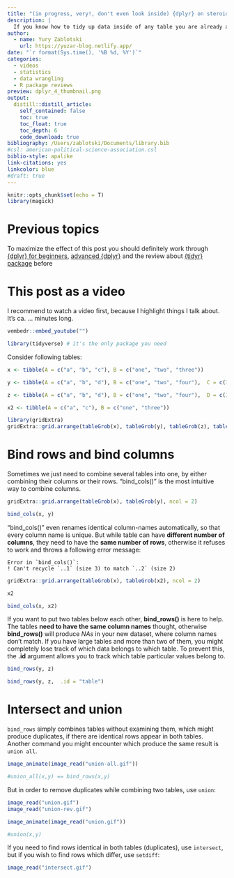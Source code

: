 ```yaml
---
title: "(in progress, very!, don't even look inside) {dplyr} on steroids: Handling Data Bases"
description: |
  If you know how to tidy up data inside of any table you are already a good data scientist! But if you want to take your skills to the next level, you should learn how to handle multiple tables inside of a data base. In this post you'll learn how to (1) combine tables, (2)  join tables to reduce duplicates, (3) unite and separate them and finally (4) how to manipulate values inside of the table in an easy way 
author:
  - name: Yury Zablotski
    url: https://yuzar-blog.netlify.app/
date: "`r format(Sys.time(), '%B %d, %Y')`"
categories:
  - videos
  - statistics
  - data wrangling
  - R package reviews
preview: dplyr_4_thumbnail.png
output:
  distill::distill_article:
    self_contained: false
    toc: true
    toc_float: true
    toc_depth: 6
    code_download: true
bibliography: /Users/zablotski/Documents/library.bib
#csl: american-political-science-association.csl
biblio-style: apalike
link-citations: yes
linkcolor: blue
#draft: true
---
```



```r
knitr::opts_chunk$set(echo = T)
library(magick)
```

# Previous topics

To maximize the effect of this post you should definitely work through [{dplyr} for beginners](https://yuzar-blog.netlify.app/posts/2023-01-31-datawrangling1/), [advanced {dplyr}](https://yuzar-blog.netlify.app/posts/2023-02-07-datawrangling2/) and the review about [{tidyr} package](https://yuzar-blog.netlify.app/posts/2023-04-18-datawrangling3/) before 

# This post as a video

I recommend to watch a video first, because I highlight things I talk about. It's ca. ... minutes long.

```r
vembedr::embed_youtube("") 
```







```r
library(tidyverse) # it's the only package you need
```


Consider following tables:

```r
x <- tibble(A = c("a", "b", "c"), B = c("one", "two", "three"))

y <- tibble(A = c("a", "b", "d"), B = c("one", "two", "four"),  C = c(3, 2, 1) )

z <- tibble(A = c("a", "b", "d"), B = c("one", "two", "four"),  D = c(3, 2, 1) )

x2 <- tibble(A = c("a", "c"), B = c("one", "three"))
```


```r
library(gridExtra)
gridExtra::grid.arrange(tableGrob(x), tableGrob(y), tableGrob(z), tableGrob(x2), ncol = 4)
```


# Bind rows and bind columns

Sometimes we just need to combine several tables into one, by either combining their columns or their rows. "bind_cols()" is the most intuitive way to combine columns.

```r
gridExtra::grid.arrange(tableGrob(x), tableGrob(y), ncol = 2)
```


```r
bind_cols(x, y) 
```

"bind_cols()" even renames identical column-names automatically, so that every column name is unique. But while table can have **different number of columns**, they need to have the **same number of rows**, otherwise it refuses to work and throws a following error message: 

    Error in `bind_cols()`:
    ! Can't recycle `..1` (size 3) to match `..2` (size 2)

```r
gridExtra::grid.arrange(tableGrob(x), tableGrob(x2), ncol = 2)
```


```r
x2
```

```r
bind_cols(x, x2)
```

If you want to put two tables below each other, **bind_rows()** is here to help. The tables **need to have the same column names** thought, otherwise **bind_rows()** will produce *NAs* in your new dataset, where column names don't match. If you have large tables and more than two of them, you might completely lose track of which data belongs to which table. To prevent this, the **.id** argument allows you to track which table particular values belong to.


```r
bind_rows(y, z)

bind_rows(y, z,  .id = "table") 
```






# Intersect and union


`bind_rows` simply combines tables without examining them, which might produce duplicates, if there are identical rows appear in both tables. Another command you might encounter which produce the same result is `union all`.

```r
image_animate(image_read("union-all.gif"))
```

```r
#union_all(x,y) == bind_rows(x,y)
```

But in order to remove duplicates while combining two tables, use `union`:

```r
image_read("union.gif")
image_read("union-rev.gif")
```



```r
image_animate(image_read("union.gif"))
```

```r
#union(x,y)
```






If you need to find rows identical in both tables (duplicates), use `intersect`, but if you wish to find rows which differ, use `setdiff`:



```r
image_read("intersect.gif")
```


<!-- ```{r} -->
<!-- intersect(y,z)   # find duplicates -->
<!-- ``` -->

<!-- ```{r} -->
<!-- image_read("setdiff.gif") -->
<!-- image_read("setdiff-rev.gif") -->
<!-- ``` -->

<!-- ```{r} -->
<!-- setdiff(x,y)     # find rows that appear in x but not y -->
<!-- setdiff(y,x)     # find rows that appear in y but not x -->
<!-- ``` -->


<!-- # Join tables -->

<!-- Combining tables is important, but it sometimes leads to a **redundancy**. Consider binding columns of two following tables: -->

<!-- ```{r} -->
<!-- tidy4a <- table4a %>% -->
<!--   gather(`1999`, `2000`, key = "year", value = "cases") -->
<!-- tidy4b <- table4b %>% -->
<!--   gather(`1999`, `2000`, key = "year", value = "population") -->

<!-- bind_cols(tidy4a,tidy4b) -->
<!-- ``` -->

<!-- Two of the columns, `country` and `year`, are **identical** in both tables. We'll call them **key** columns. A `bind_cols()` nicely renames them for us to avoid confusion, but it keeps both. Although they don't provide any new information -  they are redundant! If we add a green colour to a green colour, it will still be green. Thus, we would love *R* to recognise those identical - **key** columns and use them to **join** (not to add!) only columns which are different. And that is exactly what **join** commands are for. -->

<!-- The `inner_join` is the most intuitive. It looks inside of the tables, finds identical columns and keeps just one of them and adds all not matching columns behind it. This removes redundancy and delivers a tidy dataset: -->

<!-- ```{r} -->
<!-- image_read("inner-join.gif") -->
<!-- ``` -->


<!-- ```{r} -->
<!-- inner_join(tidy4a, tidy4b) -->
<!-- ``` -->

<!-- But what if columns are not perfectly identical? I am grad you asked :). To answer this question, please, let me explain all the joins visually, beginning with our friend `inner_join`. -->

<!-- ## Mutating joins combine columns -->

<!-- 1. inner_join -->

<!-- An inner join matches pairs of observations whenever their keys are equal. And, as mentioned before, it then keeps the key columns and all the other columns which are different. -->

<!-- ![](join-inner.png) -->

<!-- Below is an example with x and y we have created earlier in the post. Have a look at them in the console, if you forgot them.  -->

<!-- If **all** three columns are the **key** columns, `inner_join` looks for a perfect match, where all columns for this row have identical values in both tables. In our example only second row matches perfectly (see the first output below). The first row is different in the column "C" and the third raw have different values in all three columns. -->

<!-- If only two variables are **keys**, "A" and "B", then two rows have identical values in this both columns, while other, not matching values from the column "C" are added to the right of the table. In this way we reduce the redundancy but don't loose any information. -->

<!-- If only one variable is a key, then you'll simply get more unmatched columns, "B" and "C" in our case, see below. This case is interesting, because it does not reduce the redundancy for "B" columns. This emphasizes the importance of **key** columns, thus you often have to know (and you usually do!) what **keys** are you want to join by. -->

<!-- ```{r} -->
<!-- inner_join(x, y, by = c("A", "B", "C")) -->
<!-- inner_join(x, y, by = c("A", "B")) -->
<!-- inner_join(x, y, by = c("A")) -->
<!-- ``` -->

<!-- The only problem with `inner_join` is that it looses observations. If you are interested in keeping all the observations from one, the other or both tables, you can apply `outer_joins`. There are three of them:  -->

<!-- - `left_join`  keeps all observations from the left table, i.e.  *x* for `left_join(x, y)` -->
<!-- - `right_join` keeps all observations from the right table, i.e. *y* for `left_join(x, y)` -->
<!-- - `full_join`  keeps all observations from both *x* and *y* tables -->

<!-- ![](join-outer.png) -->

<!-- To summarise how they all work, have a look at the following diagram: -->

<!-- ![](join-venn.png) -->


<!-- 2. left_join -->

<!-- ```{r} -->
<!-- image_read("left-join.gif") -->
<!-- image_read("left-join-extra.gif") -->
<!-- ``` -->


<!-- `left_join` keeps all the common / matched observations in the left columns and adds additional data from another table. But as you could see in the graphs above, if I want to keep all the observations from *x*, but there is no match for some of them in *y*, it'll add empty rows - *NA*. It doesn't sound good first, but I actually loved this side effect, because it always showed me a mismatch between tables, which, if not discovered early enough, could lead to crappy results. -->

<!-- Now, let's left-join *x* and *y* considering all columns a **key**. The `left_join` does it by default, so you could actually right `left_join(x, y)` to get the same result, but here for the teaching purposes I prefer to write out the keys explicitly: -->

<!-- ```{r} -->
<!-- left_join(x, y, by = c("A", "B", "C")) -->
<!-- ``` -->

<!-- Hmm, interestingly, our result is identical to *x* and there is not a single value from *y*. This is because not a single row in *y* matched a row in *x* in all three **keys**. So, since there is a total mismatch between tables, only *x* table was returned. -->

<!-- Now, if we only have two **keys**, `left_join` finds that second and third rows in both table match for columns "A" and "B". It keeps only one of them to reduce the redundancy. The column "C" was different for first two rows, so `left_join` kept "C" columns from both tables. The third row from *x* does not find any match in *y*, thus it kept its own observation and joined a new-empty cell - *NA*: -->

<!-- ```{r} -->
<!-- left_join(x, y, by = c("A", "B")) -->
<!-- ``` -->

<!-- One key shows that column "B" in *y* table also has one unmatching value in the third row, thus, it uncovers the mismatch, which could be useful, if you want to make sure the tables have identical observations. But if you know they are not and you want to get rid of the mismatch, use `inner_join` instead. -->

<!-- ```{r} -->
<!-- left_join(x, y, by = c("A")) -->
<!-- ``` -->

<!-- 3. right_join -->

<!-- ```{r} -->
<!-- image_read("right-join.gif") -->
<!-- ``` -->


<!-- *Right join* works in the say way *left join* does, but keeps all the observation from the right table, *y* in our case.  -->

<!-- ```{r} -->
<!-- right_join(x, y, by = c("A", "B", "C")) -->
<!-- right_join(x, y, by = c("A", "B")) -->
<!-- right_join(x, y, by = c("A")) -->
<!-- ``` -->


<!-- 4. full_join -->

<!-- ```{r} -->
<!-- image_read("full-join.gif") -->
<!-- ``` -->


<!-- *Full join* is the most greedy join because it keeps every possible mismatch. Thus, if all columns are **keys**, similarly to the *inner join* finds that only second row matches across all the columns. But, in contrast to inner join, it keeps the first and third rows from both tables. That's how with `full_join` you'll finish up with 5 rows in contrast to only 1 raw returned by the `inner_join`. If not all columns are **keys**, a *full join* acts as a combination of *left* and *right* joins. -->

<!-- ```{r} -->
<!-- full_join(x, y, by = c("A", "B", "C")) -->
<!-- full_join(x, y, by = c("A", "B")) -->
<!-- full_join(x, y, by = c("A")) -->
<!-- ``` -->

<!-- Returning every mismatch between tables could be a blessing if you want to find inconsistencies in your table, but it also could become a huge headache since it may produce thousands of "new" observations out of nowhere. And if your dataset is big and messy, and the chances are it is, and you have *NAs* in it from the start, you wouldn’t be able to differentiate among original *NAs* and "new" *NAs*. The danger here is that you might continue with your analysis and produce unrealistic results without even knowing about it.  -->

<!-- **Thus, despite the advantages of joins, e.g. reducing redundancy, please, be very careful and always double check the output.**  -->

<!-- 5. Duplicates -->

<!-- When you join duplicated keys, you get all possible combinations, thus try to make a **key** column as unique as possible. -->

<!-- ![](join-many-to-many.png) -->

<!-- 6. Join tables with different names -->

<!-- If you know that some columns in two different tables are identical but have different names, you don't have to **rename** them (although you can), but use the **equal** sing to tell `dplyr` they are the same: -->

<!-- ```{r} -->
<!-- left_join(y, z, by = c("A" = "D", "B" = "E")) -->
<!-- ``` -->



<!-- ## Filtering joins combine rows -->


<!-- Filtering joins affect only the rows / observations, not the columns / variables. But filtering joins never duplicate rows like mutating joins do. -->

<!-- 1. semi_join -->

<!-- ```{r} -->
<!-- image_read("semi-join.gif") -->
<!-- ``` -->


<!-- An semi-join keeps only the rows that have a match: -->

<!-- ![](join-semi-many.png) -->

<!-- ```{r} -->
<!-- semi_join(x, y, by = c("A", "B", "C")) -->
<!-- semi_join(x, y, by = c("A", "B")) -->
<!-- semi_join(x, y, by = c("A")) -->
<!-- ``` -->

<!-- 2. anti_join -->

<!-- ```{r} -->
<!-- image_read("anti-join.gif") -->
<!-- ``` -->


<!-- An `anti-join` only keeps the rows that don’t have a match. I often use it to check for discrepancies between tables. If `anti_join` returns nothing - it's a good sign ;). -->

<!-- ![](join-anti.png) -->

<!-- ```{r} -->
<!-- anti_join(x, y, by = c("A", "B", "C")) -->
<!-- anti_join(x, y, by = c("A", "B")) -->
<!-- anti_join(x, y, by = c("A")) -->
<!-- ``` -->


<!-- # Conditioning -->

<!-- Having columns and rows where you want them to be it amazing, and if you have a structure of your table, which is ready to "take off" to the "machine learning wonderland" it's even better. But in order to do some statistics with the data, the perfect structure of the dataset is sometimes not the most important thing. If we want to do something with data, the data itself, meaning the values inside of the cell, is the essence of a good statistical analysis and meaningful results. Thus, we often need to manipulate the values inside our tables. Here I'd like to present two most useful techniques, which I use in everyday professional life. -->

<!-- ## If ... else ... -->

<!-- The `ifelse` command allows you to produce a new column depending on the existing one (like in the first chunk of code below), or simply change the values in the existing variable, if you need to (like in the second). -->

<!-- ```{r} -->
<!-- table1 %>%  -->
<!--   mutate(population_2 = ifelse(population < mean(population), "low", "high")) -->
<!-- ``` -->

<!-- The only problem with `ifelse` is that, if you have to many **cases**, it will be painful to write multiple `ifelse`s, thus we can use `case_when`: -->

<!-- ## Case when ... -->

<!-- ```{r} -->

<!-- table1 %>%  -->
<!--   mutate(country = case_when( -->
<!--     country == "Afghanistan" ~ "Afgh", -->
<!--     country == "Brazil"      ~ "Braz", -->
<!--     country == "China"       ~ "Chin", -->
<!--     TRUE                     ~ "Rest of the World" -->
<!--   )) -->
<!-- ``` -->


<!-- # Bonus peace of code -->

<!-- Have a look at a messy dataset `who`, think about what would you do with it and then check out the code below which is mostly borrowed from the referenced book. -->

<!-- ```{r} -->
<!-- who -->
<!-- ``` -->


<!-- ```{r} -->
<!-- who %>%  -->
<!--   pivot_longer(cols = new_sp_m014:newrel_f65, values_drop_na = T) %>%  -->
<!--   select(-iso2, -iso3) %>%  -->
<!--   mutate(name = stringr::str_replace(name, "newrel", "new_rel")) %>%  -->
<!--   separate(name, into = c("new", "type", "sexage")) %>%  -->
<!--   separate("sexage", into = c("sex", "age"), sep = 1) %>%  -->
<!--   mutate(age_2 = case_when( -->
<!--     age == "014"  ~ "0 – 14 years old", -->
<!--     age == "1524" ~ "15 - 24 years old", -->
<!--     age == "2534" ~ "25 - 34 years old", -->
<!--     age == "3544" ~ "35 - 44 years old", -->
<!--     age == "4554" ~ "45 - 54 years old", -->
<!--     age == "5564" ~ "55 - 64 years old", -->
<!--     age == "65"   ~ "65 or older", -->
<!--     TRUE          ~ "bla" -->
<!--   )) -->
<!-- ``` -->


<!-- # Conclusion -->

<!-- In the current age of **big data**, data manipulation is one of the most important skills for any data scientist. It not only allows you to make the best out of your own data in terms of visualisation, statistics and machine learning, but may also help you to reanimate unused or too-messy data and so make exiting discoveries. Mastering my **Data Wrangling Trilogy** ( [Vol. 1](https://yury-zablotski.netlify.com/post/data-wrangling-1/), [Vol. 2](https://yury-zablotski.netlify.com/post/2019-09-22-data-wrangling-2/data-wrangling-2/) and this [Vol. 3]()) will enable you to solve 95% of common data problems in *R*. -->

<!-- # What’s next -->

<!-- After bringing the data to the form you need, it's time to produce some results: -->

<!-- - [Fancy tables: frequency, contingency and pivot](https://yury-zablotski.netlify.com/post/fancy-tables/) -->
<!-- - [Fancy descriptive statistics](https://yury-zablotski.netlify.com/post/fancy-descriptive-statistics/) -->


<!-- **Thank you for reading!** -->

<!-- # Further readings and references -->


<!-- - Most of this article originate from [“R for Data Science”](https://r4ds.hadley.nz/) book by Garrett Grolemund and Hadley Wickham.  -->

